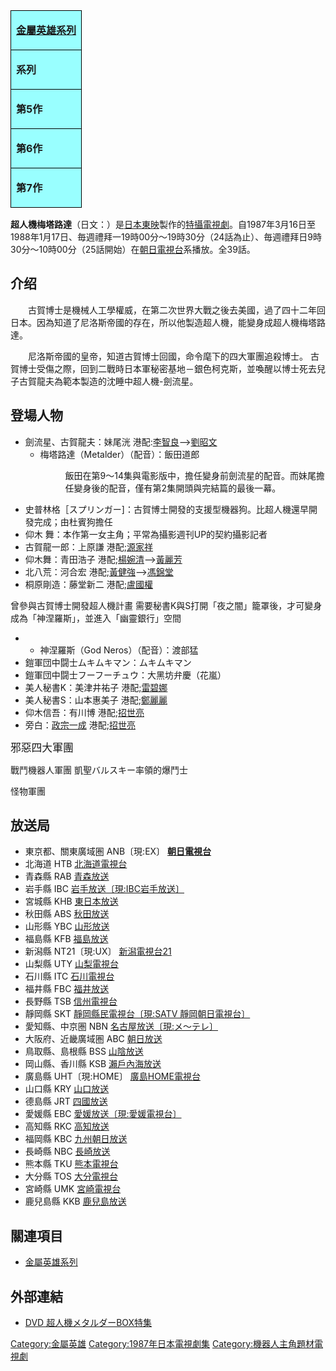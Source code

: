 {| class="floatright" style="text-align:center; border-collapse:collapse; border:2px solid black; white-space:nowrap"
|-
|colspan="3" style="background-color:#99ffff; border:1px solid black; white-space:nowrap"|'''[[金屬英雄系列|金屬英雄系列]]'''
|-
|style="border:1px solid black; background-color:#99ffff; white-space:nowrap"|'''系列'''
|style="border:1px solid black; background-color:#99ffff; white-space:nowrap"|'''題名'''
|style="border:1px solid black; background-color:#99ffff; white-space:nowrap"|'''放送期間'''
|-
|style="border:1px solid black; background-color:#99ffff; white-space:nowrap"|'''第5作'''
|style="border:1px solid black; white-space:nowrap"|[[時空戰士Spielban|時空戰士<br />史比魯邦]]
|style="border:1px solid black; white-space:nowrap"|1986年4月<br />- 1987年3月
|-
|style="border:1px solid black; background-color:#99ffff; white-space:nowrap"|'''第6作'''
|style="border:1px solid black; white-space:nowrap"|[[超人機Metalder|超人機<br />梅塔路達]]
|style="border:1px solid black; white-space:nowrap"|1987年3月<br />- 1988年1月
|-
|style="border:1px solid black; background-color:#99ffff; white-space:nowrap"|'''第7作'''
|style="border:1px solid black; white-space:nowrap"|[[世界忍者戰磁雷矢|世界忍者戰<br />磁雷矢]]
|style="border:1px solid black; white-space:nowrap"|1988年1月<br />- 1989年1月
|}
'''超人機梅塔路達'''（日文：{{lang|ja|超人機メタルダー}}）是[[日本|日本]][[東映|東映]]製作的[[特攝|特攝]][[電視劇|電視劇]]。自1987年3月16日至1988年1月17日、毎週禮拜一19時00分～19時30分（24話為止）、毎週禮拜日9時30分～10時00分（25話開始）在[[朝日電視台|朝日電視台]]系播放。全39話。
==介绍==
　　古賀博士是機械人工學權威，在第二次世界大戰之後去美國，過了四十二年回日本。因為知道了尼洛斯帝國的存在，所以他製造超人機，能變身成超人機梅塔路達。

　　尼洛斯帝國的皇帝，知道古賀博士回國，命令麾下的四大軍團追殺博士。 古賀博士受傷之際，回到二戰時日本軍秘密基地－銀色柯克斯，並喚醒以博士死去兒子古賀龍夫為範本製造的沈睡中超人機-劍流星。

== 登場人物 ==
* 劍流星、古賀龍夫：妹尾洸 港配:[[李智良|李智良]]-->[[劉昭文|劉昭文]]
** 梅塔路達（Metalder）（配音）：飯田道郎
**:飯田在第9～14集與電影版中，擔任變身前劍流星的配音。而妹尾擔任變身後的配音，僅有第2集開頭與完結篇的最後一幕。
* 史普林格［スプリンガー]：古賀博士開發的支援型機器狗。比超人機還早開發完成；由杜賓狗擔任
* 仰木 舞：本作第一女主角；平常為攝影週刊UP的契約攝影記者
* 古賀龍一郎：上原謙 港配;[[源家祥|源家祥]]
* 仰木舞：青田浩子 港配;[[楊婉清|楊婉清]]-->[[黃麗芳|黃麗芳]]
* 北八荒：河合宏 港配;[[黃健強|黃健強]]-->[[馮錦堂|馮錦堂]]
* 桐原剛造：藤堂新二 港配;[[盧國權|盧國權]]
曾參與古賀博士開發超人機計畫
需要秘書K與S打開「夜之闇」籠罩後，才可變身成為「神涅羅斯」，並進入「幽靈銀行」空間
** 神涅羅斯（God Neros）（配音）：渡部猛
* 鎧軍団中闘士ムキムキマン：ムキムキマン
* 鎧軍団中闘士フーフーチュウ：大黑坊弁慶（花嵐）
* 美人秘書K：美津井祐子 港配;[[雷碧娜|雷碧娜]]
* 美人秘書S：山本惠美子 港配;[[鄭麗麗|鄭麗麗]]
* 仰木信吾：有川博 港配;[[招世亮|招世亮]]
* 旁白：[[政宗一成|政宗一成]] 港配;[[招世亮|招世亮]]

<big>邪惡四大軍團</big>

戰鬥機器人軍團 凱聖バルスキー率領的爆鬥士

怪物軍團 

== 放送局 ==
{{Colbegin}}
* 東京都、關東廣域圏 ANB〔現:EX〕 '''[[朝日電視台|朝日電視台]]'''
* 北海道 HTB [[北海道電視台|北海道電視台]]
* 青森縣 RAB [[青森放送|青森放送]]
* 岩手縣 IBC [[IBC岩手放送|岩手放送〔現:IBC岩手放送〕]]
* 宮城縣 KHB [[東日本放送|東日本放送]]
* 秋田縣 ABS [[秋田放送|秋田放送]]
* 山形縣 YBC [[山形放送|山形放送]]
* 福島縣 KFB [[福島放送|福島放送]]
* 新潟縣 NT21〔現:UX〕 [[新潟電視台21|新潟電視台21]]
* 山梨縣 UTY [[山梨電視台|山梨電視台]]
* 石川縣 ITC [[石川電視台|石川電視台]]
* 福井縣 FBC [[福井放送|福井放送]]
* 長野縣 TSB [[信州電視台|信州電視台]]
* 靜岡縣 SKT [[靜岡朝日電視台|靜岡縣民電視台〔現:SATV 靜岡朝日電視台〕]]
* 愛知縣、中京圏 NBN [[名古屋電視台|名古屋放送〔現:メ〜テレ〕]]
* 大阪府、近畿廣域圏 ABC [[ABC電視台|朝日放送]]
* 鳥取縣、島根縣 BSS [[山陰放送|山陰放送]]
* 岡山縣、香川縣 KSB [[瀨戶內海放送|瀨戶內海放送]]
* 廣島縣 UHT〔現:HOME〕 [[廣島HOME電視台|廣島HOME電視台]]
* 山口縣 KRY [[山口放送|山口放送]]
* 德島縣 JRT [[四國放送|四國放送]]
* 愛媛縣 EBC [[愛媛電視台|愛媛放送〔現:愛媛電視台〕]]
* 高知縣 RKC [[高知放送|高知放送]]
* 福岡縣 KBC [[九州朝日放送|九州朝日放送]]
* 長崎縣 NBC [[長崎放送|長崎放送]]
* 熊本縣 TKU [[熊本電視台|熊本電視台]]
* 大分縣 TOS [[大分電視台|大分電視台]]
* 宮崎縣 UMK [[宮崎電視台|宮崎電視台]]
* 鹿兒島縣 KKB [[鹿兒島放送|鹿兒島放送]]
{{colend}}

== 關連項目 ==
* [[金屬英雄系列|金屬英雄系列]]

== 外部連結 ==
* [http://www.toei-video.co.jp/DVD/metalder.html DVD 超人機メタルダーBOX特集]

{{金屬英雄系列}}
{{DEFAULTSORT:Chojinki Metalder}}

[[Category:金屬英雄|Category:金屬英雄]]
[[Category:1987年日本電視劇集|Category:1987年日本電視劇集]]
[[Category:機器人主角題材電視劇|Category:機器人主角題材電視劇]]